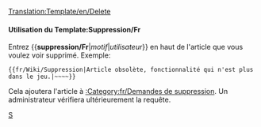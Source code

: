 <noinclude>[[Translation:Template/en/Delete]]</noinclude>{{fr/Fenêtre de message| type  = suppression
| texte = Cet article a été marqué pour être détruit.<p><strong>Motif:</strong> {{{1|Non fournie}}}</p><p><strong>Demandeur:</strong> {{{2|Non fourni}}}</p>
}}<includeonly>{{{3|[[Category:fr/Demandes de suppression]]}}}</includeonly><noinclude>

====Utilisation du Template:Suppression/Fr====
Entrez <nowiki>{{</nowiki>'''suppression/Fr'''|''motif''|''utilisateur''<nowiki>}}</nowiki> en haut de l'article que vous voulez voir supprimé. Exemple:
<pre>{{fr/Wiki/Suppression|Article obsolète, fonctionnalité qui n'est plus dans le jeu.|~~~~}}</pre>
Cela ajoutera l'article à [[:Category:fr/Demandes de suppression]]. Un administrateur vérifiera ultérieurement la requête.

[[Category:fr/Fenêtres de message|S]]</noinclude>